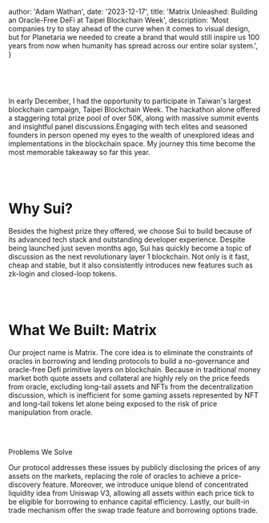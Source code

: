 
  author: 'Adam Wathan',
  date: '2023-12-17',
  title: 'Matrix Unleashed: Building an Oracle-Free DeFi at Taipei Blockchain Week',
  description:
    'Most companies try to stay ahead of the curve when it comes to visual design, but for Planetaria we needed to create a brand that would still inspire us 100 years from now when humanity has spread across our entire solar system.',
}



<img src={TBWCover} alt="" />

<br></br>
<p>
In early December, I had the opportunity to participate in Taiwan's largest blockchain campaign, Taipei Blockchain Week. The hackathon alone offered a staggering total prize pool of over 50K, along with massive summit events and insightful panel discussions.Engaging with tech elites and seasoned founders in person opened my eyes to the wealth of unexplored ideas and implementations in the blockchain space. My journey this time become the most memorable takeaway so far this year.
</p>


<br></br>
<h1>Why Sui?</h1>
Besides the highest prize they offered, we choose Sui to build because of its advanced tech stack and outstanding developer experience. Despite being launched just seven months ago, Sui has quickly become a topic of discussion as the next revolutionary layer 1 blockchain. Not only is it fast, cheap and stable, but it also consistently introduces new features such as zk-login and closed-loop tokens.


<br></br>
<h1>What We Built: Matrix</h1>
<p>
Our project name is Matrix. The core idea is to eliminate the constraints of oracles in borrowing and lending protocols to build a no-governance and oracle-free Defi primitive layers on blockchain. Because in traditional money market both quote assets and collateral are highly rely on the price feeds from oracle, excluding long-tail assets and NFTs from the decentralization discussion, which is inefficient for some gaming assets represented by NFT and long-tail tokens let alone being exposed to the risk of price manipulation from oracle.
</p>
<img src={MatrixScreenshot} alt="" />

<br></br>
Problems We Solve
<p>
Our protocol addresses these issues by publicly disclosing the prices of any assets on the markets, replacing the role of oracles to achieve a price-discovery feature. Moreover, we introduce unique blend of concentrated liquidity idea from Uniswap V3, allowing all assets within each price tick to be eligible for borrowing to enhance capital efficiency. Lastly, our built-in trade mechanism offer the swap trade feature and borrowing options trade.
</p>
